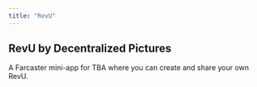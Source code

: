 ```yaml
---
title: "RevU"
---
```

## RevU by Decentralized Pictures

A Farcaster mini-app for TBA where you can create and share your own RevU.
